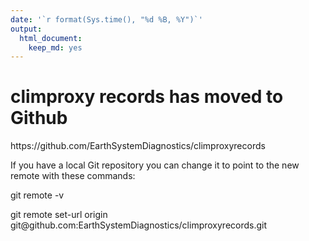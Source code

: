 ```yaml
---
date: '`r format(Sys.time(), "%d %B, %Y")`'
output: 
  html_document: 
    keep_md: yes
---
```


# climproxy records has moved to Github
https://github.com/EarthSystemDiagnostics/climproxyrecords


If you have a local Git repository you can change it to point to the new remote with these commands:

git remote -v

git remote set-url origin git@github.com:EarthSystemDiagnostics/climproxyrecords.git



